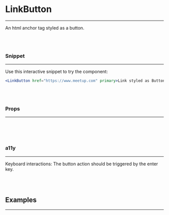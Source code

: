 
# LinkButton
---
An html anchor tag styled as a button.

<br/>
<br/>

### Snippet
---

Use this interactive snippet to try the component:
<br/>

```.jsx
<LinkButton href="https://www.meetup.com" primary>Link styled as Button</LinkButton>
```
<br/>
<br/>

### Props
---
<br/>
<PropsTable propMetaData={LinkButton.__docgenInfo} />

<br/>
<br/>

### a11y
---
Keyboard interactions: The button action should be triggered by the enter key.

<br/>
<br/>

## Examples
---

<Example />
